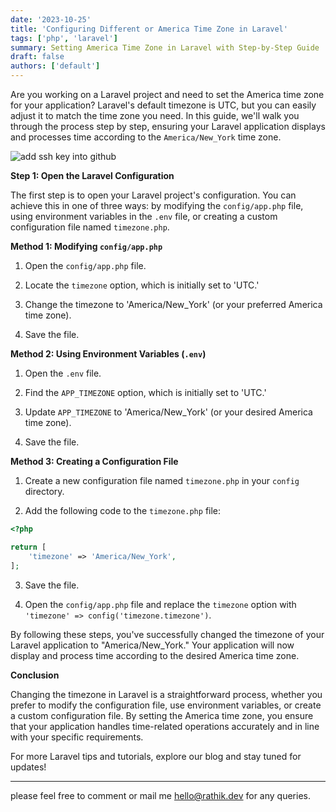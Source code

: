```yaml
---
date: '2023-10-25'
title: 'Configuring Different or America Time Zone in Laravel'
tags: ['php', 'laravel']
summary: Setting America Time Zone in Laravel with Step-by-Step Guide
draft: false
authors: ['default']
---
```


Are you working on a Laravel project and need to set the America time zone for your application? Laravel's default timezone is UTC, but you can easily adjust it to match the time zone you need. In this guide, we'll walk you through the process step by step, ensuring your Laravel application displays and processes time according to the `America/New_York` time zone.

![add ssh key into github](/static/images/rathik-laravel.jpg)

**Step 1: Open the Laravel Configuration**

The first step is to open your Laravel project's configuration. You can achieve this in one of three ways: by modifying the `config/app.php` file, using environment variables in the `.env` file, or creating a custom configuration file named `timezone.php`.

**Method 1: Modifying `config/app.php`**

1. Open the `config/app.php` file.

2. Locate the `timezone` option, which is initially set to 'UTC.'

3. Change the timezone to 'America/New_York' (or your preferred America time zone).

4. Save the file.

**Method 2: Using Environment Variables (`.env`)**

1. Open the `.env` file.

2. Find the `APP_TIMEZONE` option, which is initially set to 'UTC.'

3. Update `APP_TIMEZONE` to 'America/New_York' (or your desired America time zone).

4. Save the file.

**Method 3: Creating a Configuration File**

1. Create a new configuration file named `timezone.php` in your `config` directory.

2. Add the following code to the `timezone.php` file:

```php
<?php

return [
    'timezone' => 'America/New_York',
];
```

3. Save the file.

4. Open the `config/app.php` file and replace the `timezone` option with `'timezone' => config('timezone.timezone')`.

By following these steps, you've successfully changed the timezone of your Laravel application to "America/New_York." Your application will now display and process time according to the desired America time zone.

**Conclusion**

Changing the timezone in Laravel is a straightforward process, whether you prefer to modify the configuration file, use environment variables, or create a custom configuration file. By setting the America time zone, you ensure that your application handles time-related operations accurately and in line with your specific requirements.

For more Laravel tips and tutorials, explore our blog and stay tuned for updates!

---

please feel free to comment or mail me hello@rathik.dev for any queries.
